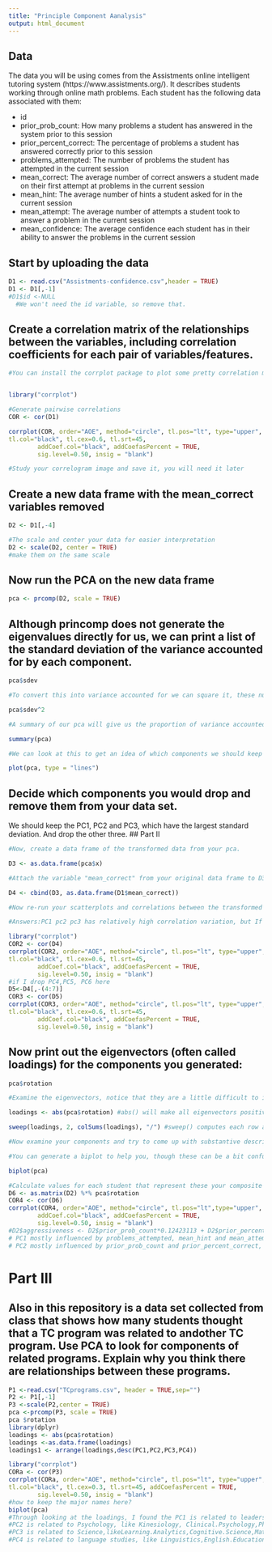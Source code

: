 ```yaml
---
title: "Principle Component Aanalysis"
output: html_document
---
```

## Data
The data you will be using comes from the Assistments online intelligent tutoring system (https://www.assistments.org/). It describes students working through online math problems. Each student has the following data associated with them:

- id
- prior_prob_count: How many problems a student has answered in the system prior to this session
- prior_percent_correct: The percentage of problems a student has answered correctly prior to this session
- problems_attempted: The number of problems the student has attempted in the current session
- mean_correct: The average number of correct answers a student made on their first attempt at problems in the current session
- mean_hint: The average number of hints a student asked for in the current session
- mean_attempt: The average number of attempts a student took to answer a problem in the current session
- mean_confidence: The average confidence each student has in their ability to answer the problems in the current session

## Start by uploading the data
```r
D1 <- read.csv("Assistments-confidence.csv",header = TRUE)
D1 <- D1[,-1]
#D1$id <-NULL
  #We won't need the id variable, so remove that.


```

## Create a correlation matrix of the relationships between the variables, including correlation coefficients for each pair of variables/features.

```r
#You can install the corrplot package to plot some pretty correlation matrices (sometimes called correlograms)


library("corrplot")

#Generate pairwise correlations
COR <- cor(D1)

corrplot(COR, order="AOE", method="circle", tl.pos="lt", type="upper",        
tl.col="black", tl.cex=0.6, tl.srt=45, 
        addCoef.col="black", addCoefasPercent = TRUE,
        sig.level=0.50, insig = "blank")

#Study your correlogram image and save it, you will need it later
```

## Create a new data frame with the mean_correct variables removed

```r
D2 <- D1[,-4]

#The scale and center your data for easier interpretation
D2 <- scale(D2, center = TRUE)
#make them on the same scale
```

## Now run the PCA on the new data frame

```r
pca <- prcomp(D2, scale = TRUE)
```

## Although princomp does not generate the eigenvalues directly for us, we can print a list of the standard deviation of the variance accounted for by each component.

```r
pca$sdev

#To convert this into variance accounted for we can square it, these numbers are proportional to the eigenvalue

pca$sdev^2

#A summary of our pca will give us the proportion of variance accounted for by each component

summary(pca)

#We can look at this to get an idea of which components we should keep and which we should drop

plot(pca, type = "lines")
```

## Decide which components you would drop and remove them from your data set.
We should keep the PC1, PC2 and PC3, which have the largest standard deviation. And drop the other three. 
## Part II

```r
#Now, create a data frame of the transformed data from your pca.

D3 <- as.data.frame(pca$x)

#Attach the variable "mean_correct" from your original data frame to D3. cbind-column bind

D4 <- cbind(D3, as.data.frame(D1$mean_correct))

#Now re-run your scatterplots and correlations between the transformed data and mean_correct. If you had dropped some components would you have lost important infomation about mean_correct?

#Answers:PC1 pc2 pc3 has relatively high correlation variation, but If we drop pc4 pc5 pc6, we would lost the another high correlation with mean-correct, pc6.  

library("corrplot")
COR2 <- cor(D4)
corrplot(COR2, order="AOE", method="circle", tl.pos="lt", type="upper",        
tl.col="black", tl.cex=0.6, tl.srt=45, 
        addCoef.col="black", addCoefasPercent = TRUE,
        sig.level=0.50, insig = "blank")
#if I drop PC4,PC5, PC6 here
D5<-D4[,-(4:7)]
COR3 <- cor(D5)
corrplot(COR3, order="AOE", method="circle", tl.pos="lt", type="upper",        
tl.col="black", tl.cex=0.6, tl.srt=45, 
        addCoef.col="black", addCoefasPercent = TRUE,
        sig.level=0.50, insig = "blank")
```
## Now print out the eigenvectors (often called loadings) for the components you generated:

```r
pca$rotation

#Examine the eigenvectors, notice that they are a little difficult to interpret. It is much easier to make sense of them if we make them proportional within each component

loadings <- abs(pca$rotation) #abs() will make all eigenvectors positive

sweep(loadings, 2, colSums(loadings), "/") #sweep() computes each row as a proportion of the column. (There must be a way to do this with dplyr()?)

#Now examine your components and try to come up with substantive descriptions of what some might represent?

#You can generate a biplot to help you, though these can be a bit confusing. They plot the transformed data by the first two components. Therefore, the axes represent the direction of maximum variance. Then mapped onto this point cloud are the original directions of the variables, depicted as red arrows. It is supposed to provide a visualization of which variables "go together". Variables that possibly represent the same underlying construct point in the same direction.  

biplot(pca)

#Calculate values for each student that represent these your composite variables and then create a new correlogram showing their relationship to mean_correct.
D6 <- as.matrix(D2) %*% pca$rotation
COR4 <- cor(D6)
corrplot(COR4, order="AOE", method="circle", tl.pos="lt",type="upper",        tl.col="black", tl.cex=0.6, tl.srt=45, 
        addCoef.col="black", addCoefasPercent = TRUE,
        sig.level=0.50, insig = "blank")
#D2$aggressiveness <- D2$prior_prob_count*0.12423113 + D2$prior_percent_correct*0.08035956 + D2$problems_attempted*0.21744737 + D2$mean_hint*0.30223780 + D2$mean_attempt*0.25863458 + D2$mean_confidence*0.01708956
# PC1 mostly influenced by problems_attempted, mean_hint and mean_attempt, it represents the status of student in current session.
# PC2 mostly influenced by prior_prob_count and prior_percent_correct, it represents the status of student prior to this session.
```
# Part III  

## Also in this repository is a data set collected from class that shows how many students thought that a TC program was related to andother TC program. Use PCA to look for components of related programs. Explain why you think there are relationships between these programs.
```r
P1 <-read.csv("TCprograms.csv", header = TRUE,sep="")
P2 <- P1[,-1]
P3 <-scale(P2,center = TRUE)
pca <-prcomp(P3, scale = TRUE)
pca $rotation 
library(dplyr)
loadings <- abs(pca$rotation) 
loadings <-as.data.frame(loadings)
loadings1 <- arrange(loadings,desc(PC1,PC2,PC3,PC4))

library("corrplot")
CORa <- cor(P3)
corrplot(CORa, order="AOE", method="circle", tl.pos="lt", type="upper",        
tl.col="black", tl.cex=0.3, tl.srt=45, addCoefasPercent = TRUE,
        sig.level=0.50, insig = "blank")
#how to keep the major names here?
biplot(pca)
#Through looking at the loadings, I found the PC1 is related to leadership, like Change.Leadership, Economics and Education,Education Policy and School.Principals.
#PC2 is related to Psychology, like Kinesiology, Clinical.Psychology,Physiology,Neuroscience
#PC3 is related to Science,likeLearning.Analytics,Cognitive.Science,Mathematics,Design.and.Development.of.Digital.Games
#PC4 is related to language studies, like Linguistics,English.Education,Teaching.English,cluster.
```
